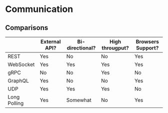 # Communication

## Comparisons

|              | External API? | Bi-directional? | High througput? | Browsers Support?  |
|--------------|---------------|-----------------|-----------------|--------------------|
| REST         | Yes           | No              | No              | Yes                |
| WebSocket    | Yes           | Yes             | Yes             | Yes                |
| gRPC         | No            | No              | Yes             | No                 |
| GraphQL      | Yes           | No              | No              | Yes                |
| UDP          | Yes           | Yes             | Yes             | No                 |
| Long Polling | Yes           | Somewhat        | No              | Yes                |
